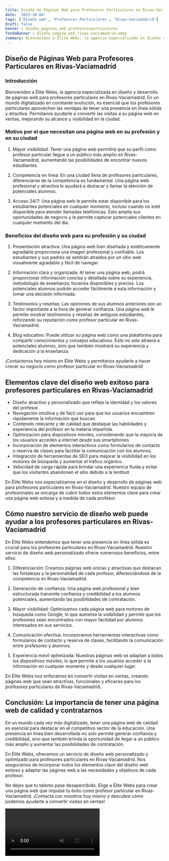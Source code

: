 ```yaml
---
title: Diseño de Páginas Web para Profesores Particulares en Rivas-Vaciamadrid
date: '2023-10-04'
tags: ['Diseño web', 'Profesores Particulares', 'Rivas-Vaciamadrid']
draft: false
banner : diseño_paginas_web_profesoresparticulares
fondoBanner : diseño_pagina_web_rivas-vaciamadrid.webp
summary: Bienvenidos a Élite Webs, la agencia especializada en diseño y desarrollo de páginas web para profesores particulares en RivasVaciamadrid. En un mundo digitalizado en constante evolución, es esencial que los profesores particulares aprovechen las ventajas de tener una presencia en línea sólida y atractiva. Permítanos ayudarle a convertir las visitas a su página web en ventas, mejorando su alcance y visibilidad en la ciudad.
---
```


## Diseño de Páginas Web para Profesores Particulares en Rivas-Vaciamadrid

### Introducción

Bienvenidos a Élite Webs, la agencia especializada en diseño y desarrollo de páginas web para profesores particulares en Rivas-Vaciamadrid. En un mundo digitalizado en constante evolución, es esencial que los profesores particulares aprovechen las ventajas de tener una presencia en línea sólida y atractiva. Permítanos ayudarle a convertir las visitas a su página web en ventas, mejorando su alcance y visibilidad en la ciudad.

### Motivo por el que necesitan una página web en su profesión y en su ciudad

1. Mayor visibilidad: Tener una página web permitirá que su perfil como profesor particular llegue a un público más amplio en Rivas-Vaciamadrid, aumentando las posibilidades de encontrar nuevos estudiantes.

2. Competencia en línea: En una ciudad llena de profesores particulares, diferenciarse de la competencia es fundamental. Una página web profesional y atractiva le ayudará a destacar y llamar la atención de potenciales alumnos.

3. Acceso 24/7: Una página web le permite estar disponible para los estudiantes potenciales en cualquier momento, incluso cuando no esté disponible para atender llamadas telefónicas. Esto amplía sus oportunidades de negocio y le permite capturar potenciales clientes en cualquier momento del día.

### Beneficios del diseño web para su profesión y su ciudad

1. Presentación atractiva: Una página web bien diseñada y estéticamente agradable proporciona una imagen profesional y confiable. Los estudiantes y sus padres se sentirán atraídos por un sitio web visualmente agradable y fácil de navegar.

2. Información clara y organizada: Al tener una página web, podrá proporcionar información concisa y detallada sobre su experiencia, metodología de enseñanza, horarios disponibles y precios. Los potenciales alumnos podrán acceder fácilmente a esta información y tomar una decisión informada.

3. Testimonios y reseñas: Las opiniones de sus alumnos anteriores son un factor importante a la hora de generar confianza. Una página web le permite mostrar testimonios y reseñas de antiguos estudiantes, reforzando su reputación como profesor particular en Rivas-Vaciamadrid.

4. Blog educativo: Puede utilizar su página web como una plataforma para compartir conocimientos y consejos educativos. Esto no solo atraerá a potenciales alumnos, sino que también mostrará su experiencia y dedicación a la enseñanza.

¡Contáctenos hoy mismo en Élite Webs y permítanos ayudarle a hacer crecer su negocio como profesor particular en Rivas-Vaciamadrid!

<GifSeo />

<Cta />

## Elementos clave del diseño web exitoso para profesores particulares en Rivas-Vaciamadrid

- Diseño atractivo y personalizado que refleje la identidad y los valores del profesor.
- Navegación intuitiva y de fácil uso para que los usuarios encuentren rápidamente la información que buscan.
- Contenido relevante y de calidad que destaque las habilidades y experiencia del profesor en la materia impartida.
- Optimización para dispositivos móviles, considerando que la mayoría de los usuarios acceden a internet desde sus smartphones.
- Incorporación de elementos interactivos como formularios de contacto o reserva de clases para facilitar la comunicación con los alumnos.
- Integración de herramientas de SEO para mejorar la visibilidad en los motores de búsqueda y aumentar el tráfico orgánico.
- Velocidad de carga rápida para brindar una experiencia fluida y evitar que los visitantes abandonen el sitio debido a la lentitud.

En Élite Webs nos especializamos en el diseño y desarrollo de páginas web para profesores particulares en Rivas-Vaciamadrid. Nuestro equipo de profesionales se encarga de cubrir todos estos elementos clave para crear una página web exitosa y a medida de cada profesor.

## Cómo nuestro servicio de diseño web puede ayudar a los profesores particulares en Rivas-Vaciamadrid

En Élite Webs entendemos que tener una presencia en línea sólida es crucial para los profesores particulares en Rivas-Vaciamadrid. Nuestro servicio de diseño web personalizado ofrece numerosos beneficios, entre ellos:

1. Diferenciación: Creamos páginas web únicas y atractivas que destacan las fortalezas y la personalidad de cada profesor, diferenciándose de la competencia en Rivas-Vaciamadrid.

2. Generación de confianza: Una página web profesional y bien estructurada transmite confianza y credibilidad a los alumnos potenciales, aumentando las posibilidades de contratación.

3. Mayor visibilidad: Optimizamos cada página web para motores de búsqueda como Google, lo que aumenta la visibilidad y permite que los profesores sean encontrados con mayor facilidad por alumnos interesados en sus servicios.

4. Comunicación efectiva: Incorporamos herramientas interactivas como formularios de contacto y reserva de clases, facilitando la comunicación entre profesores y alumnos.

5. Experiencia móvil optimizada: Nuestras páginas web se adaptan a todos los dispositivos móviles, lo que permite a los usuarios acceder a la información en cualquier momento y desde cualquier lugar.

En Élite Webs nos enfocamos en convertir visitas en ventas, creando páginas web que sean atractivas, funcionales y eficaces para los profesores particulares de Rivas-Vaciamadrid.

## Conclusión: La importancia de tener una página web de calidad y contratarnos

En un mundo cada vez más digitalizado, tener una página web de calidad es esencial para destacar en el competitivo sector de la educación. Una presencia en línea bien desarrollada no solo permite generar confianza y credibilidad, sino que también brinda la oportunidad de llegar a un público más amplio y aumentar las posibilidades de contratación.

En Élite Webs, ofrecemos un servicio de diseño web personalizado y optimizado para profesores particulares en Rivas-Vaciamadrid. Nos aseguramos de incorporar todos los elementos clave del diseño web exitoso y adaptar las páginas web a las necesidades y objetivos de cada profesor.

No dejes que tu talento pase desapercibido. Elige a Élite Webs para crear una página web que impulse tu éxito como profesor particular en Rivas-Vaciamadrid. ¡Contacta con nosotros hoy mismo y descubre cómo podemos ayudarte a convertir visitas en ventas!

<Video />

<CtaBot job='Profesores Particulares' city='Rivas-Vaciamadrid'/>

<Gmaps query='Rivas-Vaciamadrid+españa+maps' />
